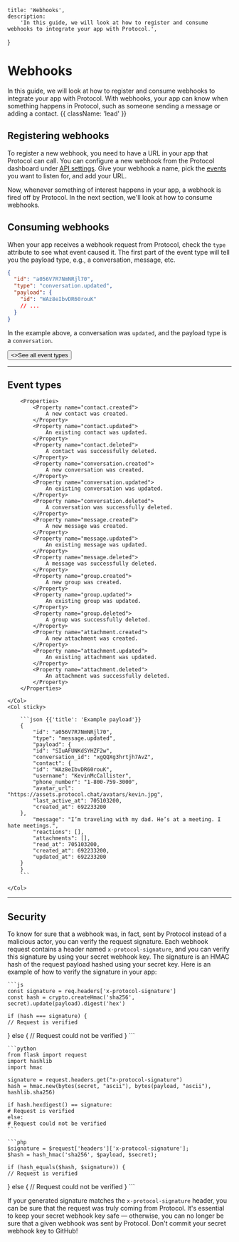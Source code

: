     title: 'Webhooks',
    description:
        'In this guide, we will look at how to register and consume webhooks to integrate your app with Protocol.',
}

# Webhooks

In this guide, we will look at how to register and consume webhooks to integrate your app with Protocol. With webhooks, your app can know when something happens in Protocol, such as someone sending a message or adding a contact. {{ className: 'lead' }}

## Registering webhooks

To register a new webhook, you need to have a URL in your app that Protocol can call. You can configure a new webhook from the Protocol dashboard under [API settings](#). Give your webhook a name, pick the [events](#event-types) you want to listen for, and add your URL.

Now, whenever something of interest happens in your app, a webhook is fired off by Protocol. In the next section, we'll look at how to consume webhooks.

## Consuming webhooks

When your app receives a webhook request from Protocol, check the `type` attribute to see what event caused it. The first part of the event type will tell you the payload type, e.g., a conversation, message, etc.

```json {{ title: 'Example webhook payload' }}
{
  "id": "a056V7R7NmNRjl70",
  "type": "conversation.updated",
  "payload": {
    "id": "WAz8eIbvDR60rouK"
    // ...
  }
}
```

In the example above, a conversation was `updated`, and the payload type is a `conversation`.

<div className="not-prose">
    <Button href="#event-types" variant="text" arrow="right">
        <>See all event types</>
    </Button>
</div>

---

## Event types

<Row>
    <Col>

        <Properties>
            <Property name="contact.created">
                A new contact was created.
            </Property>
            <Property name="contact.updated">
                An existing contact was updated.
            </Property>
            <Property name="contact.deleted">
                A contact was successfully deleted.
            </Property>
            <Property name="conversation.created">
                A new conversation was created.
            </Property>
            <Property name="conversation.updated">
                An existing conversation was updated.
            </Property>
            <Property name="conversation.deleted">
                A conversation was successfully deleted.
            </Property>
            <Property name="message.created">
                A new message was created.
            </Property>
            <Property name="message.updated">
                An existing message was updated.
            </Property>
            <Property name="message.deleted">
                A message was successfully deleted.
            </Property>
            <Property name="group.created">
                A new group was created.
            </Property>
            <Property name="group.updated">
                An existing group was updated.
            </Property>
            <Property name="group.deleted">
                A group was successfully deleted.
            </Property>
            <Property name="attachment.created">
                A new attachment was created.
            </Property>
            <Property name="attachment.updated">
                An existing attachment was updated.
            </Property>
            <Property name="attachment.deleted">
                An attachment was successfully deleted.
            </Property>
        </Properties>

    </Col>
    <Col sticky>

        ```json {{'title': 'Example payload'}}
        {
            "id": "a056V7R7NmNRjl70",
            "type": "message.updated",
            "payload": {
            "id": "SIuAFUNKdSYHZF2w",
            "conversation_id": "xgQQXg3hrtjh7AvZ",
            "contact": {
            "id": "WAz8eIbvDR60rouK",
            "username": "KevinMcCallister",
            "phone_number": "1-800-759-3000",
            "avatar_url": "https://assets.protocol.chat/avatars/kevin.jpg",
            "last_active_at": 705103200,
            "created_at": 692233200
        },
            "message": "I’m traveling with my dad. He’s at a meeting. I hate meetings.",
            "reactions": [],
            "attachments": [],
            "read_at": 705103200,
            "created_at": 692233200,
            "updated_at": 692233200
        }
        }
        ```

    </Col>
</Row>

---

## Security

To know for sure that a webhook was, in fact, sent by Protocol instead of a malicious actor, you can verify the request signature. Each webhook request contains a header named `x-protocol-signature`, and you can verify this signature by using your secret webhook key. The signature is an HMAC hash of the request payload hashed using your secret key. Here is an example of how to verify the signature in your app:

<CodeGroup title="Verifying a request">

    ```js
    const signature = req.headers['x-protocol-signature']
    const hash = crypto.createHmac('sha256', secret).update(payload).digest('hex')

    if (hash === signature) {
    // Request is verified
} else {
    // Request could not be verified
}
    ```

    ```python
    from flask import request
    import hashlib
    import hmac

    signature = request.headers.get("x-protocol-signature")
    hash = hmac.new(bytes(secret, "ascii"), bytes(payload, "ascii"), hashlib.sha256)

    if hash.hexdigest() == signature:
    # Request is verified
    else:
    # Request could not be verified
    ```

    ```php
    $signature = $request['headers']['x-protocol-signature'];
    $hash = hash_hmac('sha256', $payload, $secret);

    if (hash_equals($hash, $signature)) {
    // Request is verified
} else {
    // Request could not be verified
}
    ```

</CodeGroup>

If your generated signature matches the `x-protocol-signature` header, you can be sure that the request was truly coming from Protocol. It's essential to keep your secret webhook key safe — otherwise, you can no longer be sure that a given webhook was sent by Protocol. Don't commit your secret webhook key to GitHub!
